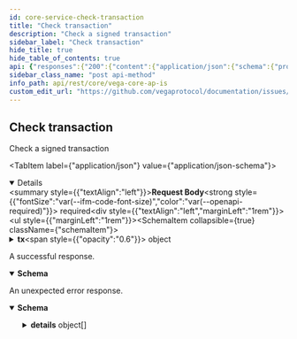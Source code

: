 ```yaml
---
id: core-service-check-transaction
title: "Check transaction"
description: "Check a signed transaction"
sidebar_label: "Check transaction"
hide_title: true
hide_table_of_contents: true
api: {"responses":{"200":{"content":{"application/json":{"schema":{"properties":{"info":{"title":"Informations about the transaction","type":"string"},"code":{"format":"int64","title":"Check code result","type":"integer"},"data":{"title":"Data for details","type":"string"},"gasUsed":{"format":"int64","title":"Gas used for transaction","type":"string"},"gasWanted":{"format":"int64","title":"Gas wanted for transaction","type":"string"},"log":{"title":"Transaction log","type":"string"},"success":{"title":"Success will be true if the transaction was checked by the node","type":"boolean"}},"type":"object"}}},"description":"A successful response."},"default":{"content":{"application/json":{"schema":{"properties":{"code":{"format":"int32","type":"integer"},"details":{"items":{"additionalProperties":{},"properties":{"@type":{"type":"string"}},"type":"object"},"type":"array"},"message":{"type":"string"}},"type":"object"}}},"description":"An unexpected error response."}},"tags":["CoreService"],"description":"Check a signed transaction","operationId":"CoreService_CheckTransaction","requestBody":{"content":{"application/json":{"schema":{"properties":{"tx":{"title":"A bundle of signed payload and signature, to form a transaction that would be submitted to the Vega blockchain","description":"Represents a transaction to be sent to Vega.","properties":{"address":{"description":"The address of the sender (hex-encoded). Not supported yet.","type":"string"},"inputData":{"format":"byte","title":"One of the set of Vega commands.\nThese bytes are should be built as follows:\n  chain_id_as_bytes + \\0 character as delimiter + proto_marshalled_command","type":"string"},"pow":{"description":"Proof of work contains the random transaction id used by the client and the nonce.","properties":{"nonce":{"description":"A number which, combined with the transaction identifier, will produce a hash with the required number of leading zeros to be accepted by the network.","format":"uint64","type":"string"},"tid":{"description":"A unique transaction identifier used to seed the proof-of-work hash.","type":"string"}},"title":"Components needed for the network to verify proof-of-work","type":"object"},"pubKey":{"description":"The public key of the sender (hex-encoded).","type":"string"},"signature":{"description":"The signature of the inputData.","properties":{"algo":{"description":"The algorithm used to create the signature.","type":"string"},"value":{"description":"The bytes of the signature (hex-encoded).","type":"string"},"version":{"description":"The version of the signature used to create the signature.","format":"int64","type":"integer"}},"type":"object"},"version":{"description":"A version of the transaction, to be used in the future in case changes are implemented\nto the Transaction format.","default":"TX_VERSION_UNSPECIFIED","enum":["TX_VERSION_UNSPECIFIED","TX_VERSION_V2","TX_VERSION_V3"],"type":"string"}},"type":"object"}},"title":"Request for checking a transaction v2 on Vega","type":"object"}}},"required":true},"method":"post","path":"/transaction/check","servers":[{"url":"https://api.n06.testnet.vega.xyz","description":"n06 (data node)"},{"url":"https://api.n07.testnet.vega.xyz","description":"n07 (data node)"},{"url":"https://api.n08.testnet.vega.xyz","description":"n08 (data node)"},{"url":"https://api.n10.testnet.vega.xyz","description":"n10 (data node)"},{"url":"https://api.n11.testnet.vega.xyz","description":"n11 (data node)"},{"url":"https://api.n12.testnet.vega.xyz","description":"n12 (data node)"}],"jsonRequestBodyExample":{"tx":{"address":"string","inputData":"string","pow":{"nonce":"string","tid":"string"},"pubKey":"string","signature":{"algo":"string","value":"string","version":0},"version":"TX_VERSION_UNSPECIFIED"}},"info":{"title":"Vega core APIs","version":"v0.64.0"},"postman":{"name":"Check transaction","description":{"content":"Check a signed transaction","type":"text/plain"},"url":{"path":["transaction","check"],"host":["{{baseUrl}}"],"query":[],"variable":[]},"header":[{"key":"Content-Type","value":"application/json"},{"key":"Accept","value":"application/json"}],"method":"POST","body":{"mode":"raw","raw":"\"\"","options":{"raw":{"language":"json"}}}}}
sidebar_class_name: "post api-method"
info_path: api/rest/core/vega-core-ap-is
custom_edit_url: "https://github.com/vegaprotocol/documentation/issues/new?labels=documentation&title=[Documentation] Requesting changes to 'Check transaction' (core-service-check-transaction)"
---
```



## Check transaction



Check a signed transaction

<MimeTabs><TabItem label={"application/json"} value={"application/json-schema"}><details style={{}} data-collapsed={false} open={true}><summary style={{"textAlign":"left"}}><strong>Request Body</strong><strong style={{"fontSize":"var(--ifm-code-font-size)","color":"var(--openapi-required)"}}> required</strong></summary><div style={{"textAlign":"left","marginLeft":"1rem"}}></div><ul style={{"marginLeft":"1rem"}}><SchemaItem collapsible={true} className={"schemaItem"}><details style={{}}><summary style={{}}><strong>tx</strong><span style={{"opacity":"0.6"}}> object</span></summary><div style={{"marginLeft":"1rem"}}><div style={{"marginTop":".5rem","marginBottom":".5rem"}}>

Represents a transaction to be sent to Vega.

</div><SchemaItem collapsible={false} name={"address"} required={false} schemaDescription={"The address of the sender (hex-encoded). Not supported yet."} schemaName={"string"} qualifierMessage={undefined} defaultValue={undefined}></SchemaItem><SchemaItem collapsible={false} name={"inputData"} required={false} schemaDescription={undefined} schemaName={"byte"} qualifierMessage={undefined} defaultValue={undefined}></SchemaItem><SchemaItem collapsible={true} className={"schemaItem"}><details style={{}}><summary style={{}}><strong>pow</strong><span style={{"opacity":"0.6"}}> object</span></summary><div style={{"marginLeft":"1rem"}}><div style={{"marginTop":".5rem","marginBottom":".5rem"}}>

Proof of work contains the random transaction id used by the client and the nonce.

</div><SchemaItem collapsible={false} name={"nonce"} required={false} schemaDescription={"A number which, combined with the transaction identifier, will produce a hash with the required number of leading zeros to be accepted by the network."} schemaName={"uint64"} qualifierMessage={undefined} defaultValue={undefined}></SchemaItem><SchemaItem collapsible={false} name={"tid"} required={false} schemaDescription={"A unique transaction identifier used to seed the proof-of-work hash."} schemaName={"string"} qualifierMessage={undefined} defaultValue={undefined}></SchemaItem></div></details></SchemaItem><SchemaItem collapsible={false} name={"pubKey"} required={false} schemaDescription={"The public key of the sender (hex-encoded)."} schemaName={"string"} qualifierMessage={undefined} defaultValue={undefined}></SchemaItem><SchemaItem collapsible={true} className={"schemaItem"}><details style={{}}><summary style={{}}><strong>signature</strong><span style={{"opacity":"0.6"}}> object</span></summary><div style={{"marginLeft":"1rem"}}><div style={{"marginTop":".5rem","marginBottom":".5rem"}}>

The signature of the inputData.

</div><SchemaItem collapsible={false} name={"algo"} required={false} schemaDescription={"The algorithm used to create the signature."} schemaName={"string"} qualifierMessage={undefined} defaultValue={undefined}></SchemaItem><SchemaItem collapsible={false} name={"value"} required={false} schemaDescription={"The bytes of the signature (hex-encoded)."} schemaName={"string"} qualifierMessage={undefined} defaultValue={undefined}></SchemaItem><SchemaItem collapsible={false} name={"version"} required={false} schemaDescription={"The version of the signature used to create the signature."} schemaName={"int64"} qualifierMessage={undefined} defaultValue={undefined}></SchemaItem></div></details></SchemaItem><SchemaItem collapsible={false} name={"version"} required={false} schemaDescription={"A version of the transaction, to be used in the future in case changes are implemented\nto the Transaction format."} schemaName={"string"} qualifierMessage={"**Possible values:** [`TX_VERSION_UNSPECIFIED`, `TX_VERSION_V2`, `TX_VERSION_V3`]"} defaultValue={"TX_VERSION_UNSPECIFIED"}></SchemaItem></div></details></SchemaItem></ul></details></TabItem></MimeTabs><div><ApiTabs><TabItem label={"200"} value={"200"}><div>

A successful response.

</div><div><MimeTabs schemaType={"response"}><TabItem label={"application/json"} value={"application/json"}><SchemaTabs><TabItem label={"Schema"} value={"Schema"}><details style={{}} data-collapsed={false} open={true}><summary style={{"textAlign":"left"}}><strong>Schema</strong></summary><div style={{"textAlign":"left","marginLeft":"1rem"}}></div><ul style={{"marginLeft":"1rem"}}><SchemaItem collapsible={false} name={"info"} required={false} schemaDescription={undefined} schemaName={"Informations about the transaction"} qualifierMessage={undefined} defaultValue={undefined}></SchemaItem><SchemaItem collapsible={false} name={"code"} required={false} schemaDescription={undefined} schemaName={"int64"} qualifierMessage={undefined} defaultValue={undefined}></SchemaItem><SchemaItem collapsible={false} name={"data"} required={false} schemaDescription={undefined} schemaName={"Data for details"} qualifierMessage={undefined} defaultValue={undefined}></SchemaItem><SchemaItem collapsible={false} name={"gasUsed"} required={false} schemaDescription={undefined} schemaName={"int64"} qualifierMessage={undefined} defaultValue={undefined}></SchemaItem><SchemaItem collapsible={false} name={"gasWanted"} required={false} schemaDescription={undefined} schemaName={"int64"} qualifierMessage={undefined} defaultValue={undefined}></SchemaItem><SchemaItem collapsible={false} name={"log"} required={false} schemaDescription={undefined} schemaName={"Transaction log"} qualifierMessage={undefined} defaultValue={undefined}></SchemaItem><SchemaItem collapsible={false} name={"success"} required={false} schemaDescription={undefined} schemaName={"Success will be true if the transaction was checked by the node"} qualifierMessage={undefined} defaultValue={undefined}></SchemaItem></ul></details></TabItem><TabItem label={"Example (from schema)"} value={"Example (from schema)"}><ResponseSamples responseExample={"{\n  \"info\": \"string\",\n  \"code\": 0,\n  \"data\": \"string\",\n  \"gasUsed\": \"string\",\n  \"gasWanted\": \"string\",\n  \"log\": \"string\",\n  \"success\": true\n}"} language={"json"}></ResponseSamples></TabItem></SchemaTabs></TabItem></MimeTabs></div></TabItem><TabItem label={"default"} value={"default"}><div>

An unexpected error response.

</div><div><MimeTabs schemaType={"response"}><TabItem label={"application/json"} value={"application/json"}><SchemaTabs><TabItem label={"Schema"} value={"Schema"}><details style={{}} data-collapsed={false} open={true}><summary style={{"textAlign":"left"}}><strong>Schema</strong></summary><div style={{"textAlign":"left","marginLeft":"1rem"}}></div><ul style={{"marginLeft":"1rem"}}><SchemaItem collapsible={false} name={"code"} required={false} schemaDescription={undefined} schemaName={"int32"} qualifierMessage={undefined} defaultValue={undefined}></SchemaItem><SchemaItem collapsible={true} className={"schemaItem"}><details style={{}}><summary style={{}}><strong>details</strong><span style={{"opacity":"0.6"}}> object[]</span></summary><div style={{"marginLeft":"1rem"}}><SchemaItem collapsible={false} name={"@type"} required={false} schemaDescription={undefined} schemaName={"string"} qualifierMessage={undefined} defaultValue={undefined}></SchemaItem></div></details></SchemaItem><SchemaItem collapsible={false} name={"message"} required={false} schemaDescription={undefined} schemaName={"string"} qualifierMessage={undefined} defaultValue={undefined}></SchemaItem></ul></details></TabItem><TabItem label={"Example (from schema)"} value={"Example (from schema)"}><ResponseSamples responseExample={"{\n  \"code\": 0,\n  \"details\": [\n    {\n      \"@type\": \"string\"\n    }\n  ],\n  \"message\": \"string\"\n}"} language={"json"}></ResponseSamples></TabItem></SchemaTabs></TabItem></MimeTabs></div></TabItem></ApiTabs></div>

